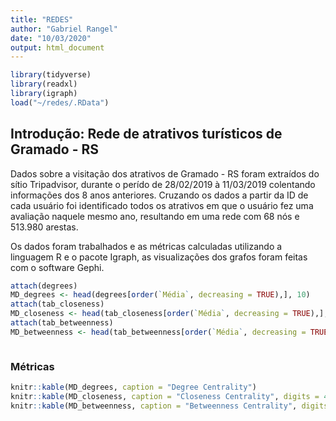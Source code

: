 ```yaml
---
title: "REDES"
author: "Gabriel Rangel"
date: "10/03/2020"
output: html_document
---
```

```r
library(tidyverse)
library(readxl)
library(igraph)
load("~/redes/.RData")
```

## Introdução: Rede de atrativos turísticos de Gramado - RS  

Dados sobre a visitação dos atrativos de Gramado - RS foram extraídos do sítio Tripadvisor, durante o perído de 28/02/2019 à 11/03/2019 colentando informações dos 8 anos anteriores. Cruzando os dados a partir da ID de cada usuário foi identificado todos os atrativos em que o usuário fez uma avaliação naquele mesmo ano, resultando em uma rede com 68 nós e 513.980 arestas.  

Os dados foram trabalhados e as métricas calculadas utilizando a linguagem R e o pacote Igraph, as visualizações dos grafos foram feitas com o software Gephi.


```r
attach(degrees)
MD_degrees <- head(degrees[order(`Média`, decreasing = TRUE),], 10)
attach(tab_closeness)
MD_closeness <- head(tab_closeness[order(`Média`, decreasing = TRUE),], 10)
attach(tab_betweenness)
MD_betweenness <- head(tab_betweenness[order(`Média`, decreasing = TRUE),], 10)



```


### Métricas


```r
knitr::kable(MD_degrees, caption = "Degree Centrality")  
knitr::kable(MD_closeness, caption = "Closeness Centrality", digits = 4)  
knitr::kable(MD_betweenness, caption = "Betweenness Centrality", digits = 4)  
```



